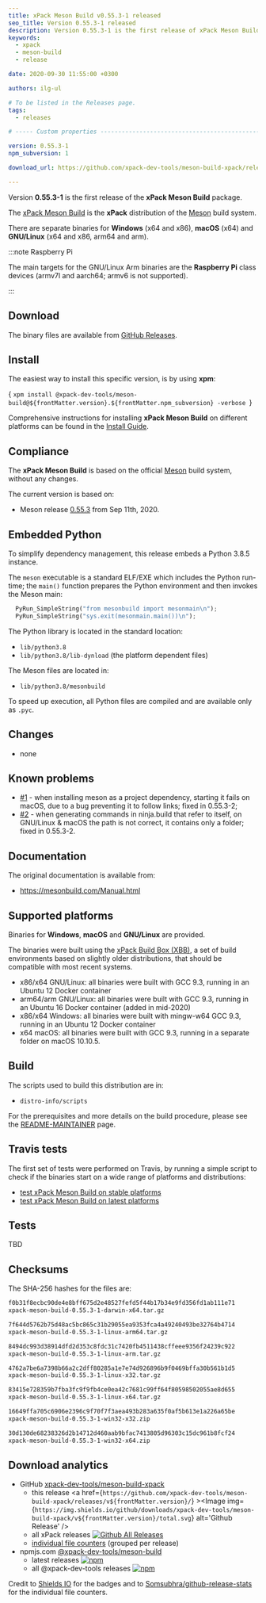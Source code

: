 ```yaml
---
title: xPack Meson Build v0.55.3-1 released
seo_title: Version 0.55.3-1 released
description: Version 0.55.3-1 is the first release of xPack Meson Build.
keywords:
  - xpack
  - meson-build
  - release

date: 2020-09-30 11:55:00 +0300

authors: ilg-ul

# To be listed in the Releases page.
tags:
  - releases

# ----- Custom properties -----------------------------------------------------

version: 0.55.3-1
npm_subversion: 1

download_url: https://github.com/xpack-dev-tools/meson-build-xpack/releases/tag/v0.55.3-1/

---
```



Version **0.55.3-1** is the first release of the **xPack Meson Build** package.

<!-- truncate -->

<PageMetadata title={frontMatter.seo_title} />

The [xPack Meson Build](https://xpack-dev-tools.github.io/meson-build-xpack/)
is the **xPack** distribution of the
[Meson](https://mesonbuild.com) build system.

There are separate binaries for **Windows** (x64 and x86),
**macOS** (x64) and **GNU/Linux** (x64 and x86, arm64 and arm).

:::note Raspberry Pi

The main targets for the GNU/Linux Arm
binaries are the **Raspberry Pi** class devices (armv7l and aarch64;
armv6 is not supported).

:::

## Download

The binary files are available from <a href={frontMatter.download_url}>GitHub Releases</a>.

## Install

The easiest way to install this specific version, is by using **xpm**:

<CodeBlock language="console"> {
`xpm install @xpack-dev-tools/meson-build@${frontMatter.version}.${frontMatter.npm_subversion} -verbose
`} </CodeBlock>

Comprehensive instructions for installing **xPack Meson Build** on different platforms
can be found in the [Install Guide](/docs/install/).

## Compliance

The **xPack Meson Build** is based on the official
[Meson](https://mesonbuild.com) build system,
without any changes.

The current version is based on:

- Meson release
[0.55.3](https://github.com/mesonbuild/meson/releases/tag/0.55.3)
from Sep 11th, 2020.

## Embedded Python

To simplify dependency management, this release embeds a Python
3.8.5 instance.

The `meson` executable is a standard ELF/EXE which includes the Python
run-time; the `main()` function prepares the Python environment and then
invokes the Meson main:

```python
  PyRun_SimpleString("from mesonbuild import mesonmain\n");
  PyRun_SimpleString("sys.exit(mesonmain.main())\n");
```

The Python library is located in the standard location:

- `lib/python3.8`
- `lib/python3.8/lib-dynload` (the platform dependent files)

The Meson files are located in:

- `lib/python3.8/mesonbuild`

To speed up execution, all Python files are compiled and are
available only as `.pyc`.

## Changes

- none

## Known problems

- [#1](https://github.com/xpack-dev-tools/meson-build-xpack/issues/1) - when
  installing meson as a project dependency, starting it fails on macOS, due
  to a bug preventing it to follow links; fixed in 0.55.3-2;
- [#2](https://github.com/xpack-dev-tools/meson-build-xpack/issues/2) - when
  generating commands in ninja.build that refer to itself, on GNU/Linux & macOS
  the path is not correct, it contains only a folder; fixed in 0.55.3-2.

## Documentation

The original documentation is available from:

- https://mesonbuild.com/Manual.html

## Supported platforms

Binaries for **Windows**, **macOS** and **GNU/Linux** are provided.

The binaries were built using the
[xPack Build Box (XBB)](https://github.com/xpack/xpack-build-box), a set
of build environments based on slightly older distributions, that should be
compatible with most recent systems.

- x86/x64 GNU/Linux: all binaries were built with GCC 9.3, running in an
  Ubuntu 12 Docker container
- arm64/arm GNU/Linux: all binaries were built with GCC 9.3, running in an
  Ubuntu 16 Docker container (added in mid-2020)
- x86/x64 Windows: all binaries were built with mingw-w64 GCC 9.3, running in an
  Ubuntu 12 Docker container
- x64 macOS: all binaries were built with GCC 9.3, running in a separate
  folder on macOS 10.10.5.

## Build

The scripts used to build this distribution are in:

- `distro-info/scripts`

For the prerequisites and more details on the build procedure, please see the
[README-MAINTAINER](https://github.com/xpack-dev-tools/meson-build-xpack/blob/xpack/README-MAINTAINER.md) page.

## Travis tests

The first set of tests were performed on Travis, by running
a simple script to check if the binaries start on a wide range of
platforms and distributions:

- [test xPack Meson Build on stable platforms](https://travis-ci.org/github/xpack-dev-tools/meson-build-xpack/builds/731542310)
- [test xPack Meson Build on latest platforms](https://travis-ci.org/github/xpack-dev-tools/meson-build-xpack/builds/731551368)

## Tests

TBD

## Checksums

The SHA-256 hashes for the files are:

```txt
f0b31f8ecbc90de4e8bff675d2e48527fefd5f44b17b34e9fd356fd1ab111e71
xpack-meson-build-0.55.3-1-darwin-x64.tar.gz

7f644d5762b75d48ac5bc865c31b29055ea9353fca4a49240493be32764b4714
xpack-meson-build-0.55.3-1-linux-arm64.tar.gz

8494dc993d38914dfd2d353c8fdc31c7420fb4511438cffeee9356f24239c922
xpack-meson-build-0.55.3-1-linux-arm.tar.gz

4762a7be6a7398b66a2c2dff80285a1e7e74d926896b9f0469bffa30b561b1d5
xpack-meson-build-0.55.3-1-linux-x32.tar.gz

83415e728359b7fba3fc9f9fb4ce0ea42c7681c99ff64f80598502055ae8d655
xpack-meson-build-0.55.3-1-linux-x64.tar.gz

16649ffa705c6906e2396c9f70f7f3aea493b283a635f0af5b613e1a226a65be
xpack-meson-build-0.55.3-1-win32-x32.zip

30d130de68238326d2b14712d460aab9bfac7413805d96303c15dc961b8fcf24
xpack-meson-build-0.55.3-1-win32-x64.zip
```

## Download analytics

- GitHub [xpack-dev-tools/meson-build-xpack](https://github.com/xpack-dev-tools/meson-build-xpack/)
  - this release <a href={`https://github.com/xpack-dev-tools/meson-build-xpack/releases/v${frontMatter.version}/`} ><Image img={`https://img.shields.io/github/downloads/xpack-dev-tools/meson-build-xpack/v${frontMatter.version}/total.svg`} alt='Github Release' /></a>
  - all xPack releases [![Github All Releases](https://img.shields.io/github/downloads/xpack-dev-tools/meson-build-xpack/total.svg)](https://github.com/xpack-dev-tools/meson-build-xpack/releases/)
  - [individual file counters](https://somsubhra.github.io/github-release-stats/?username=xpack-dev-tools&repository=meson-build-xpack) (grouped per release)
- npmjs.com [@xpack-dev-tools/meson-build](https://www.npmjs.com/package/@xpack-dev-tools/meson-build)
  - latest releases [![npm](https://img.shields.io/npm/dw/@xpack-dev-tools/meson-build.svg)](https://www.npmjs.com/package/@xpack-dev-tools/meson-build/)
  - all @xpack-dev-tools releases [![npm](https://img.shields.io/npm/dt/@xpack-dev-tools/meson-build.svg)](https://www.npmjs.com/package/@xpack-dev-tools/meson-build/)

Credit to [Shields IO](https://shields.io) for the badges and to
[Somsubhra/github-release-stats](https://github.com/Somsubhra/github-release-stats)
for the individual file counters.
